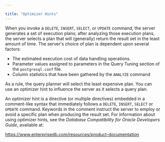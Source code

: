 ---

title: "Optimizer Hints"
---

<div id="optimizer_hints" class="registered_link"></div>

When you invoke a `DELETE`, `INSERT`, `SELECT`, or `UPDATE` command, the server generates a set of execution plans; after analyzing those execution plans, the server selects a plan that will (generally) return the result set in the least amount of time. The server's choice of plan is dependent upon several factors:

- The estimated execution cost of data handling operations.
- Parameter values assigned to parameters in the Query Tuning section of the `postgresql.conf` file.
- Column statistics that have been gathered by the `ANALYZE` command

As a rule, the query planner will select the least expensive plan. You can use an optimizer hint to influence the server as it selects a query plan.

An optimizer hint is a directive (or multiple directives) embedded in a comment-like syntax that immediately follows a `DELETE`, `INSERT`, `SELECT` or `UPDATE` command. Keywords in the comment instruct the server to employ or avoid a specific plan when producing the result set. For information about using optimizer hints, see the *Database Compatibility for Oracle Developers Guide*, available at:

https://www.enterprisedb.com/resources/product-documentation